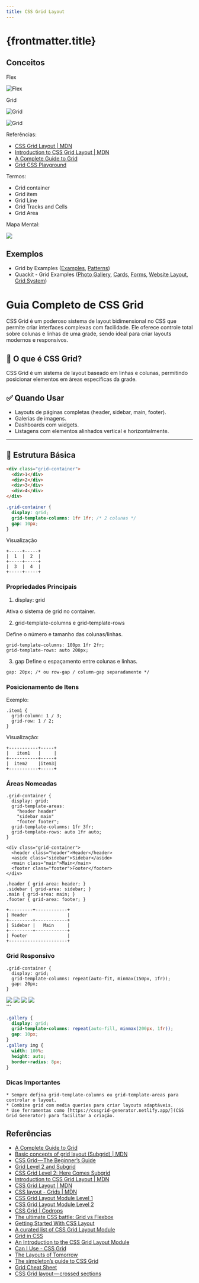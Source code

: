 ```yaml
---
title: CSS Grid Layout
---
```


# {frontmatter.title}

## Conceitos

Flex

![Flex](https://www.w3.org/TR/css-grid-1/images/flex-layout.png)

Grid

![Grid](https://www.w3.org/TR/css-grid-1/images/grid-layout.png)

![Grid](https://www.w3.org/TR/css-grid-1/images/grid-lines.png)

Referências:

- [CSS Grid Layout \| MDN](https://developer.mozilla.org/en-US/docs/Web/CSS/CSS_Grid_Layout)
- [Introduction to CSS Grid Layout \| MDN](https://mozilladevelopers.github.io/playground/css-grid/)
- [A Complete Guide to Grid](https://css-tricks.com/snippets/css/complete-guide-grid/)
- [Grid CSS Playground](/pweb1/codes/css/grid-layout/grid-playground/index.html)

Termos:

- Grid container
- Grid item
- Grid Line
- Grid Tracks and Cells
- Grid Area


Mapa Mental:

![](/pweb1/imgs/css/grid-layout/mindmap-property.svg)

## Exemplos

- Grid by Examples ([Examples](https://gridbyexample.com/examples/), [Patterns](https://gridbyexample.com/patterns/))
- Quackit - Grid Examples ([Photo Gallery](https://www.quackit.com/css/grid/examples/css_grid_photo_gallery_examples.cfm), [Cards](https://www.quackit.com/css/grid/examples/css_grid_card_examples.cfm), [Forms](https://www.quackit.com/css/grid/examples/css_grid_form_examples.cfm), [Website Layout](https://www.quackit.com/css/grid/examples/css_grid_website_layout_examples.cfm), [Grid System](https://www.quackit.com/css/grid/examples/css_12_column_grid_examples.cfm))

# Guia Completo de CSS Grid

CSS Grid é um poderoso sistema de layout bidimensional no CSS que permite criar interfaces complexas com facilidade. Ele oferece controle total sobre colunas e linhas de uma grade, sendo ideal para criar layouts modernos e responsivos.

## 📌 O que é CSS Grid?

CSS Grid é um sistema de layout baseado em linhas e colunas, permitindo posicionar elementos em áreas específicas da grade.

## ✅ Quando Usar

- Layouts de páginas completas (header, sidebar, main, footer).
- Galerias de imagens.
- Dashboards com widgets.
- Listagens com elementos alinhados vertical e horizontalmente.

---

## 🧱 Estrutura Básica

```html
<div class="grid-container">
  <div>1</div>
  <div>2</div>
  <div>3</div>
  <div>4</div>
</div>
```

```css
.grid-container {
  display: grid;
  grid-template-columns: 1fr 1fr; /* 2 colunas */
  gap: 10px;
}
```

Visualização
```
+-----+-----+
|  1  |  2  |
+-----+-----+
|  3  |  4  |
+-----+-----+
```

### Propriedades Principais

1. display: grid

Ativa o sistema de grid no container.

2. grid-template-columns e grid-template-rows

Define o número e tamanho das colunas/linhas.

```
grid-template-columns: 100px 1fr 2fr;
grid-template-rows: auto 200px;
```

3. gap
Define o espaçamento entre colunas e linhas.
```
gap: 20px; /* ou row-gap / column-gap separadamente */
```

### Posicionamento de Itens
Exemplo:
```
.item1 {
  grid-column: 1 / 3;
  grid-row: 1 / 2;
}
```
Visualização:
```
+-----------+-----+
|   item1   |     |
+-----------+-----+
|  item2    |item3|
+-----------+-----+
```

### Áreas Nomeadas
```
.grid-container {
  display: grid;
  grid-template-areas:
    "header header"
    "sidebar main"
    "footer footer";
  grid-template-columns: 1fr 3fr;
  grid-template-rows: auto 1fr auto;
}
```

```
<div class="grid-container">
  <header class="header">Header</header>
  <aside class="sidebar">Sidebar</aside>
  <main class="main">Main</main>
  <footer class="footer">Footer</footer>
</div>
```

```
.header { grid-area: header; }
.sidebar { grid-area: sidebar; }
.main { grid-area: main; }
.footer { grid-area: footer; }
```

```
+---------+------------+
| Header               |
+---------+------------+
| Sidebar |   Main     |
+---------+------------+
| Footer               |
+----------------------+
```

### Grid Responsivo

```
.grid-container {
  display: grid;
  grid-template-columns: repeat(auto-fit, minmax(150px, 1fr));
  gap: 20px;
}
```
<div class="gallery">
  <img src="img1.jpg">
  <img src="img2.jpg">
  <img src="img3.jpg">
  <img src="img4.jpg">
</div>
```

```css
.gallery {
  display: grid;
  grid-template-columns: repeat(auto-fill, minmax(200px, 1fr));
  gap: 10px;
}
.gallery img {
  width: 100%;
  height: auto;
  border-radius: 8px;
}
```

### Dicas Importantes
	* Sempre defina grid-template-columns ou grid-template-areas para controlar o layout.
	* Combine grid com media queries para criar layouts adaptáveis.
	* Use ferramentas como [https://cssgrid-generator.netlify.app/](CSS Grid Generator) para facilitar a criação.


## Referências

- [A Complete Guide to Grid](https://css-tricks.com/snippets/css/complete-guide-grid/)
- [Basic concepts of grid layout (Subgrid) \| MDN](https://developer.mozilla.org/en-US/docs/Web/CSS/CSS_Grid_Layout/Basic_Concepts_of_Grid_Layout#Subgrid)
- [CSS Grid — The Beginner’s Guide](https://medium.freecodecamp.org/css-grid-the-beginners-guide-45998e6f6b8)
- [Grid Level 2 and Subgrid](https://rachelandrew.co.uk/archives/2018/04/27/grid-level-2-and-subgrid/)
- [CSS Grid Level 2: Here Comes Subgrid](https://www.smashingmagazine.com/2018/07/css-grid-2/)
- [Introduction to CSS Grid Layout \| MDN](https://mozilladevelopers.github.io/playground/css-grid/)
- [CSS Grid Layout \| MDN](https://developer.mozilla.org/en-US/docs/Web/CSS/CSS_Grid_Layout)
- [CSS layout - Grids \| MDN](https://developer.mozilla.org/en-US/docs/Learn/CSS/CSS_layout/Grids)
- [CSS Grid Layout Module Level 1](https://www.w3.org/TR/css-grid-1/)
- [CSS Grid Layout Module Level 2](https://www.w3.org/TR/css-grid-2/)
- [CSS Grid \| Codrops](https://tympanus.net/codrops/css_reference/grid/)
- [The ultimate CSS battle: Grid vs Flexbox](https://hackernoon.com/the-ultimate-css-battle-grid-vs-flexbox-d40da0449faf)
- [Getting Started With CSS Layout](https://www.smashingmagazine.com/2018/05/guide-css-layout/)
- [A curated list of CSS Grid Layout Module](https://github.com/simoneas02/awesome-grid-layout)
- [Grid in CSS](https://cssreference.io/css-grid/)
- [An Introduction to the CSS Grid Layout Module](https://www.sitepoint.com/introduction-css-grid-layout-module/)
- [Can I Use - CSS Grid](https://caniuse.com/#feat=css-grid)
- [The Layouts of Tomorrow](https://mxb.at/blog/layouts-of-tomorrow/)
- [The simpleton’s guide to CSS Grid](https://blog.logrocket.com/the-simpletons-guide-to-css-grid-1767565b3cf7)
- [Grid Cheat Sheet](http://grid.malven.co)
- [CSS Grid layout — crossed sections](https://medium.com/deemaze-software/css-grid-layout-crossed-sections-fca9e956e725)
